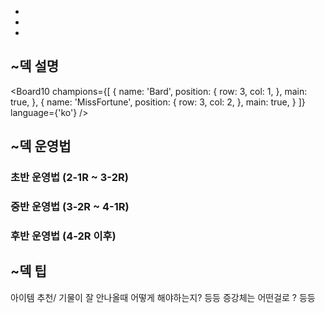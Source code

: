 -
-
-

## ~덱 설명

<Board10 champions={[
  {
    name: 'Bard',
    position: {
      row: 3,
      col: 1,
    },
    main: true,
  },
  {
    name: 'MissFortune',
    position: {
      row: 3,
      col: 2,
    },
    main: true,
  }
]} language={'ko'} />

## ~덱 운영법
### 초반 운영법 (2-1R ~ 3-2R)
### 중반 운영법 (3-2R ~ 4-1R)
### 후반 운영법 (4-2R 이후)

## ~덱 팁
아이템 추천/ 기물이 잘 안나올때 어떻게 해야하는지? 등등
증강체는 어떤걸로 ? 등등